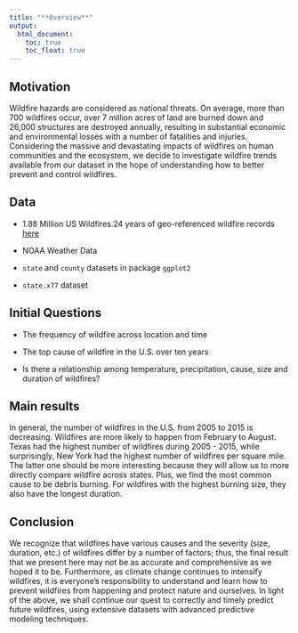 ```yaml
---
title: "**Overview**"
output:
  html_document: 
    toc: true
    toc_float: true
---
```


## **Motivation**

Wildfire hazards are considered as national threats. On average, more than 700 wildfires occur, over 7 million acres of land are burned down and 26,000 structures are destroyed annually, resulting in substantial economic and environmental losses with a number of fatalities and injuries. Considering the massive and devastating impacts of wildfires on human communities and the ecosystem, we decide to investigate wildfire trends available from our dataset in the hope of understanding how to better prevent and control wildfires. 

## **Data**

* 1.88 Million US Wildfires.24 years of geo-referenced wildfire records   [here](https://www.kaggle.com/rtatman/188-million-us-wildfires)

* NOAA Weather Data

* `state` and `county` datasets in package `ggplot2`

* `state.x77` dataset

## **Initial Questions**

* The frequency of wildfire across location and time

* The top cause of wildfire in the U.S. over ten years

* Is there a relationship among temperature, precipitation, cause, size and duration of wildfires?

## **Main results**
In general, the number of wildfires in the U.S. from 2005 to 2015 is decreasing. Wildfires are more likely to happen from February to August. Texas had the highest number of wildfires during 2005 - 2015, while surprisingly, New York had the highest number of wildfires per square mile. The latter one should be more interesting because they will allow us to more directly compare wildfire across states. Plus, we find the most common cause to be debris burning. For wildfires with the highest burning size, they also have the longest duration. 


## **Conclusion**
We recognize that wildfires have various causes and the severity (size, duration, etc.) of wildfires differ by a number of factors; thus, the final result that we present here may not be as accurate and comprehensive as we hoped it to be. Furthermore, as climate change continues to intensify wildfires, it is everyone's responsibility to understand and learn how to prevent wildfires from happening and protect nature and ourselves. In light of the above, we shall continue our quest to correctly and timely predict future wildfires, using extensive datasets with advanced predictive modeling techniques. 
